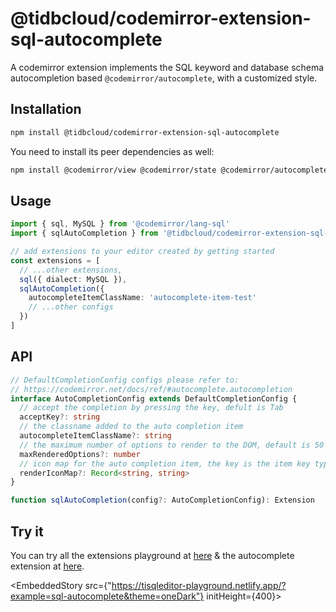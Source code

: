 # @tidbcloud/codemirror-extension-sql-autocomplete

A codemirror extension implements the SQL keyword and database schema autocompletion based `@codemirror/autocomplete`, with a customized style.

## Installation

```sh npm2yarn
npm install @tidbcloud/codemirror-extension-sql-autocomplete
```

You need to install its peer dependencies as well:

```sh npm2yarn
npm install @codemirror/view @codemirror/state @codemirror/autocomplete @codemirror/commands @codemirror/lang-sql
```

## Usage

```ts
import { sql, MySQL } from '@codemirror/lang-sql'
import { sqlAutoCompletion } from '@tidbcloud/codemirror-extension-sql-autocomplete'

// add extensions to your editor created by getting started
const extensions = [
  // ...other extensions,
  sql({ dialect: MySQL }),
  sqlAutoCompletion({
    autocompleteItemClassName: 'autocomplete-item-test'
    // ...other configs
  })
]
```

## API

```ts
// DefaultCompletionConfig configs please refer to:
// https://codemirror.net/docs/ref/#autocomplete.autocompletion
interface AutoCompletionConfig extends DefaultCompletionConfig {
  // accept the completion by pressing the key, defult is Tab
  acceptKey?: string
  // the classname added to the auto completion item
  autocompleteItemClassName?: string
  // the maximum number of options to render to the DOM, default is 50
  maxRenderedOptions?: number
  // icon map for the auto completion item, the key is the item key type , the value is the img src
  renderIconMap?: Record<string, string>
}

function sqlAutoCompletion(config?: AutoCompletionConfig): Extension
```

## Try it
You can try all the extensions playground at [here](https://tisqleditor-playground.netlify.app/?example=sql-autocomplete&with_select=&theme=oneDark) & the autocomplete extension at [here](https://tisqleditor-playground.netlify.app/?example=sql-autocomplete&theme=oneDark).
<br />


<EmbeddedStory src={"https://tisqleditor-playground.netlify.app/?example=sql-autocomplete&theme=oneDark"} initHeight={400}></EmbeddedStory>
